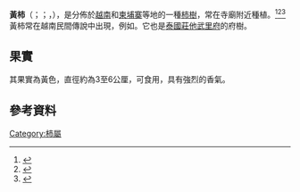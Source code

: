 {{speciesbox
| image =  Quả thị.jpg
| image_caption = 黃柿
|genus = Diospyros
|species = decandra
| authority = [[Lour.|Lour.]]
| synonyms = 
}}

'''黃柿'''（{{lang-xm|Diospyros decandra}}；{{lang-vi|thị}}；{{lang-th|จัน}}，{{lang|la|''chan''}}），是分佈於[[越南|越南]]和[[柬埔寨|柬埔寨]]等地的一種[[柿樹屬|柿樹]]，常在寺廟附近種植。<ref>{{Cite web|title=福迹古村 承天-顺化不可错过的文化景观|url=http://cn.dangcongsan.vn/news/福迹古村承天-顺化不可错过的文化景观-119602.html|accessdate=2021-03-05|date=2012-03-20|work=越南共产党电子报}}</ref><ref>{{Cite web|title=清化省两棵古黄柿树被列入越南遗产树名录|url=https://vovworld.vn/zh-CN/新闻/清化省两棵古黄柿树被列入越南遗产树名录-329854.vov|accessdate=2021-03-05|date=2015-04-25|work=越南之声广播电台}}</ref><ref>{{Cite web|title=900年黃柿樹獲公認為遺產樹|url=https://cn.sggp.org.vn/content/NDE0NTk=.html|accessdate=2021-03-05|date=2019-11-04|work=西貢解放日報}}</ref>黃柿常在越南民間傳說中出現，例如{{le|碎米和細糠的故事|The Story of Tam and Cam}}。它也是[[泰國|泰國]][[莊他武里府|莊他武里府]]的府樹。
  
==果實==
其果實為黃色，直徑約為3至6公厘，可食用，具有強烈的香氣。

==參考資料==
{{Reflist}}

{{Taxonbar|from=Q158356}}

[[Category:柿屬|Category:柿屬]]